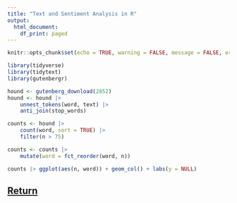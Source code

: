 ```yaml
---
title: "Text and Sentiment Analysis in R"
output:
  html_document:
    df_print: paged
---
```


```r
knitr::opts_chunk$set(echo = TRUE, warning = FALSE, message = FALSE, error = FALSE)
```

```r
library(tidyverse)
library(tidytext)
library(gutenbergr)

hound <- gutenberg_download(2852)
hound <- hound |>
    unnest_tokens(word, text) |>
    anti_join(stop_words)

counts <- hound |>
    count(word, sort = TRUE) |>
    filter(n > 75)

counts <- counts |>
    mutate(word = fct_reorder(word, n))

counts |> ggplot(aes(n, word)) + geom_col() + labs(y = NULL)
```

## [Return](tokenising.html)

